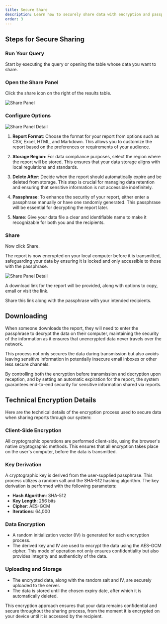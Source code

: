 ```yaml
---
title: Secure Share
description: Learn how to securely share data with encryption and passphrase protection.
order: 3
---
```


## Steps for Secure Sharing

### Run Your Query
Start by executing the query or opening the table whose data you want to share. 

### Open the Share Panel
Click the share icon on the right of the results table.

![Share Panel](./share-panel.png)

### Configure Options

![Share Panel Detail](./share-panel-detail.png)

1. **Report Format**:
Choose the format for your report from options such as CSV, Excel, HTML, and Markdown. This allows you to customize the report based on the preferences or requirements of your audience.

2. **Storage Region**:
For data compliance purposes, select the region where the report will be stored. This ensures that your data storage aligns with local regulations and standards.

3. **Delete After**:
Decide when the report should automatically expire and be deleted from storage. This step is crucial for managing data retention and ensuring that sensitive information is not accessible indefinitely.

4. **Passphrase**:
To enhance the security of your report, either enter a passphrase manually or have one randomly generated. This passphrase will be essential for decrypting the report later.

5. **Name**:
Give your data file a clear and identifiable name to make it recognizable for both you and the recipients.


### Share

Now click Share.

The report is now encrypted on your local computer before it is transmitted, safeguarding your data by ensuring it is locked and only accessible to those with the passphrase.

![Share Panel Detail](./share-complete.png)

A download link for the report will be provided, along with options to copy, email or visit the link.

Share this link along with the passphrase with your intended recipients. 

## Downloading

When someone downloads the report, they will need to enter the passphrase to decrypt the data on their computer, maintaining the security of the information as it ensures that unencrypted data never travels over the network.

This process not only secures the data during transmission but also avoids leaving sensitive information in potentially insecure email inboxes or other less secure channels. 

By controlling both the encryption before transmission and decryption upon reception, and by setting an automatic expiration for the report, the system guarantees end-to-end security for sensitive information shared via reports.

## Technical Encryption Details

Here are the technical details of the encryption process used to secure data when sharing reports through our system:

### Client-Side Encryption
All cryptographic operations are performed client-side, using the browser's native cryptographic methods. This ensures that all encryption takes place on the user's computer, before the data is transmitted.

### Key Derivation
A cryptographic key is derived from the user-supplied passphrase. This process utilizes a random salt and the SHA-512 hashing algorithm. The key derivation is performed with the following parameters:
   - **Hash Algorithm**: SHA-512
   - **Key Length**: 256 bits
   - **Cipher**: AES-GCM
   - **Iterations**: 64,000

### Data Encryption
   - A random initialization vector (IV) is generated for each encryption process.
   - The derived key and IV are used to encrypt the data using the AES-GCM cipher. This mode of operation not only ensures confidentiality but also provides integrity and authenticity of the data.

### Uploading and Storage
   - The encrypted data, along with the random salt and IV, are securely uploaded to the server.
   - The data is stored until the chosen expiry date, after which it is automatically deleted.

This encryption approach ensures that your data remains confidential and secure throughout the sharing process, from the moment it is encrypted on your device until it is accessed by the recipient.
